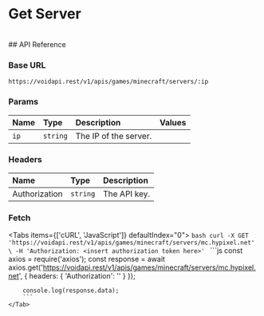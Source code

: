 # Get Server

<br />
## API Reference

### Base URL

```http
https://voidapi.rest/v1/apis/games/minecraft/servers/:ip
```

### Params

| Name | Type | Description | Values |
| :--- | :--- | :--- | :--- |
| `ip` | `string` | The IP of the server. |  |

### Headers
| Name | Type | Description |
| :--- | :--- | :--- |
| Authorization | `string` | The API key. |

### Fetch

<Tabs items={['cURL', 'JavaScript']} defaultIndex="0">
  <Tab title="cURL">
    ```bash
    curl -X GET 'https://voidapi.rest/v1/apis/games/minecraft/servers/mc.hypixel.net' \
        -H 'Authorization: <insert authorization token here>'
    ```
    </Tab>
    <Tab title="JavaScript">
        ```js
        const axios = require('axios');
        const response = await axios.get('https://voidapi.rest/v1/apis/games/minecraft/servers/mc.hypixel.net', {
            headers: {
                'Authorization': '<insert authorization token here>'
            }
        });

        console.log(response.data);
        ```
    </Tab>
</Tabs>